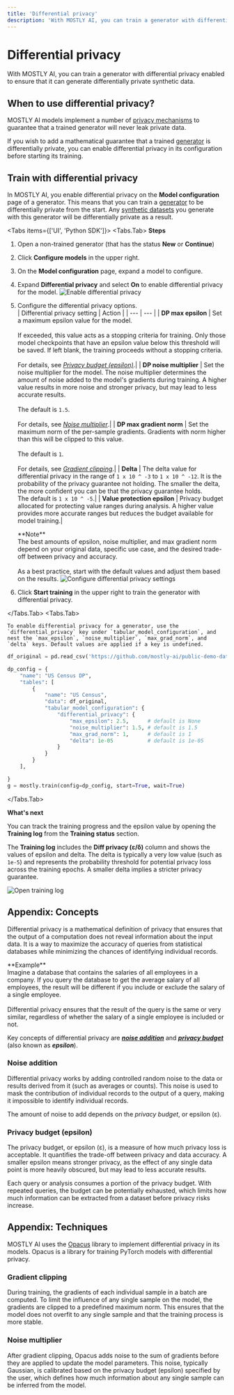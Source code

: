 ```yaml
---
title: 'Differential privacy'
description: 'With MOSTLY AI, you can train a generator with differential privacy enabled to ensure that it can generate differentially private synthetic data.'
---
```



# Differential privacy

With MOSTLY AI, you can train a generator with differential privacy enabled to ensure that it can generate differentially private synthetic data.

## When to use differential privacy?

MOSTLY AI models implement a number of [privacy mechanisms](/concepts/privacy-protection) to guarantee that a trained generator will never leak private data.

If you wish to add a mathematical guarantee that a trained [generator](/generators) is differentially private, you can enable differential privacy in its configuration before starting its training.

## Train with differential privacy

In MOSTLY AI, you enable differential privacy on the **Model configuration** page of a generator. This means that you can train a [generator](/generators) to be differentially private from the start. Any [synthetic datasets](/synthetic-datasets) you generate with this generator will be differentially private as a result.

<Tabs items={['UI', 'Python SDK']}>
<Tabs.Tab>
**Steps**

1.  Open a non-trained generator (that has the status **New** or **Continue**)
2.  Click **Configure models** in the upper right.
3.  On the **Model configuration** page, expand a model to configure.
4.  Expand **Differential privacy** and select **On** to enable differential privacy for the model.
    <Image src="/docimages/generators/enable-differential-privacy/01-enable-differential-privacy.webp" alt="Enable differential privacy" width={800} height={400} />
5.  Configure the differential privacy options.<br />
    | Differential privacy setting | Action |
    | --- | --- |
    | **DP max epsilon** | Set a maximum epsilon value for the model.<br /><br />If exceeded, this value acts as a stopping criteria for training. Only those model checkpoints that have an epsilon value below this threshold will be saved. If left blank, the training proceeds without a stopping criteria.<br /><br />For details, see [_Privacy budget (epsilon)_](#privacy-budget-epsilon).|
    | **DP noise multiplier** | Set the noise multiplier for the model. The noise multiplier determines the amount of noise added to the model's gradients during training. A higher value results in more noise and stronger privacy, but may lead to less accurate results.<br /><br />The default is `1.5`.<br /><br />For details, see [_Noise multiplier_](#noise-multiplier).|
    | **DP max gradient norm** | Set the maximum norm of the per-sample gradients. Gradients with norm higher than this will be clipped to this value.<br /><br />The default is `1`.<br /><br />For details, see [_Gradient clipping_](#gradient-clipping).|
    | **Delta** | The delta value for differential privacy in the range of `1 x 10 ^ -3` to `1 x 10 ^ -12`. It is the probability of the privacy guarantee not holding. The smaller the delta, the more confident you can be that the privacy guarantee holds.<br />The default is `1 x 10 ^ -5`.|
    | **Value protection epsilon** | Privacy budget allocated for protecting value ranges during analysis. A higher value provides more accurate ranges but reduces the budget available for model training.|

    <Callout>
      **Note**
      <br />
      The best amounts of epsilon, noise multiplier, and max gradient norm depend on your original data, specific use case, and the desired trade-off between privacy and accuracy.
      <br />
      <br />
      As a best practice, start with the default values and adjust them based on the results.
    </Callout>

    <Image src="/docimages/generators/enable-differential-privacy/02-configure-differential-privacy-epsilon-max-gradient-norm-noise-multiplier.webp" alt="Configure differential privacy settings" width={800} height={400} />

6.  Click **Start training** in the upper right to train the generator with differential privacy.

</Tabs.Tab>
<Tabs.Tab>

    To enable differential privacy for a generator, use the `differential_privacy` key under `tabular_model_configuration`, and nest the `max_epsilon`, `noise_multiplier`, `max_grad_norm`, and `delta` keys. Default values are applied if a key is undefined.

```python filename="python" copy {10-15}
df_original = pd.read_csv('https://github.com/mostly-ai/public-demo-data/raw/dev/census/census.csv.gz')

dp_config = {
    "name": "US Census DP",
    "tables": [
        {
            "name": "US Census",
            "data": df_original,
            "tabular_model_configuration": {
                "differential_privacy": {
                    "max_epsilon": 2.5,      # default is None
                    "noise_multiplier": 1.5, # default is 1.5
                    "max_grad_norm": 1,      # default is 1
                    "delta": 1e-05           # default is 1e-05
                }
            }
        }
    ],

}
g = mostly.train(config=dp_config, start=True, wait=True)
```

</Tabs.Tab>
</Tabs>

**What's next**

You can track the training progress and the epsilon value by opening the **Training log** from the **Training status** section.

The **Training log** includes the **Diff privacy (ε/δ)** column and shows the values of epsilon and delta. The delta is typically a very low value (such as `1e-5`) and represents the probability threshold for potential privacy loss across the training epochs. A smaller delta implies a stricter privacy guarantee.

<Image src="/docimages/generators/enable-differential-privacy/03-open-training-log.webp" alt="Open training log" width={800} height={400} />

## Appendix: Concepts

Differential privacy is a mathematical definition of privacy that ensures that the output of a computation does not reveal information about the input data. It is a way to maximize the accuracy of queries from statistical databases while minimizing the chances of identifying individual records.

<Callout>
  **Example**
  <br />
  Imagine a database that contains the salaries of all employees in a company. If you query the database to get the average salary of all employees, the result will be different if you include or exclude the salary of a single employee.
  <br />
  <br />
  Differential privacy ensures that the result of the query is the same or very similar, regardless of whether the salary of a single employee is included or not.
</Callout>

Key concepts of differential privacy are [**_noise addition_**](#noise-addition) and [**_privacy budget_**](#privacy-budget) (also known as **_epsilon_**).

### Noise addition

Differential privacy works by adding controlled random noise to the data or results derived from it (such as averages or counts). This noise is used to mask the contribution of individual records to the output of a query, making it impossible to identify individual records.

The amount of noise to add depends on the _privacy budget_, or epsilon (ε).

### Privacy budget (epsilon)

The privacy budget, or epsilon (ε), is a measure of how much privacy loss is acceptable. It quantifies the trade-off between privacy and data accuracy. A smaller epsilon means stronger privacy, as the effect of any single data point is more heavily obscured, but may lead to less accurate results.

Each query or analysis consumes a portion of the privacy budget. With repeated queries, the budget can be potentially exhausted, which limits how much information can be extracted from a dataset before privacy risks increase.

## Appendix: Techniques

MOSTLY AI uses the [Opacus](https://opacus.ai/) library to implement differential privacy in its models. Opacus is a library for training PyTorch models with differential privacy.

### Gradient clipping

During training, the gradients of each individual sample in a batch are computed. To limit the influence of any single sample on the model, the gradients are clipped to a predefined maximum norm. This ensures that the model does not overfit to any single sample and that the training process is more stable.

### Noise multiplier

After gradient clipping, Opacus adds noise to the sum of gradients before they are applied to update the model parameters. This noise, typically Gaussian, is calibrated based on the privacy budget (epsilon) specified by the user, which defines how much information about any single sample can be inferred from the model.
